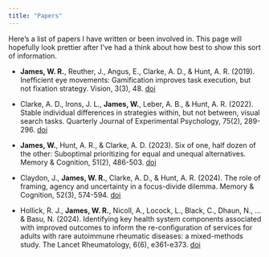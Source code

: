 ```yaml
---
title: "Papers"
---
```


Here's a list of papers I have written or been involved in. This page will hopefully look prettier after I've had a think about how best to show this sort of information. 


- __James, W. R.__, Reuther, J., Angus, E., Clarke, A. D., & Hunt, A. R. (2019). Inefficient eye movements: Gamification improves task execution, but not fixation strategy. Vision, 3(3), 48. [doi](https://doi.org/10.3390/vision3030048)

- Clarke, A. D., Irons, J. L., __James, W.__, Leber, A. B., & Hunt, A. R. (2022). Stable individual differences in strategies within, but not between, visual search tasks. Quarterly Journal of Experimental Psychology, 75(2), 289-296. [doi](https://doi.org/10.1177/1747021820929190)

- __James, W.__, Hunt, A. R., & Clarke, A. D. (2023). Six of one, half dozen of the other: Suboptimal prioritizing for equal and unequal alternatives. Memory & Cognition, 51(2), 486-503. [doi](https://doi.org/10.3758/s13421-022-01356-5)

- Claydon, J., __James, W. R.__, Clarke, A. D., & Hunt, A. R. (2024). The role of framing, agency and uncertainty in a focus-divide dilemma. Memory & Cognition, 52(3), 574-594. [doi](https://doi.org/10.3758/s13421-023-01484-6)

- Hollick, R. J., __James, W. R.__, Nicoll, A., Locock, L., Black, C., Dhaun, N., ... & Basu, N. (2024). Identifying key health system components associated with improved outcomes to inform the re-configuration of services for adults with rare autoimmune rheumatic diseases: a mixed-methods study. The Lancet Rheumatology, 6(6), e361-e373. [doi](https://doi.org/10.1016/S2665-9913(24)00082-1)